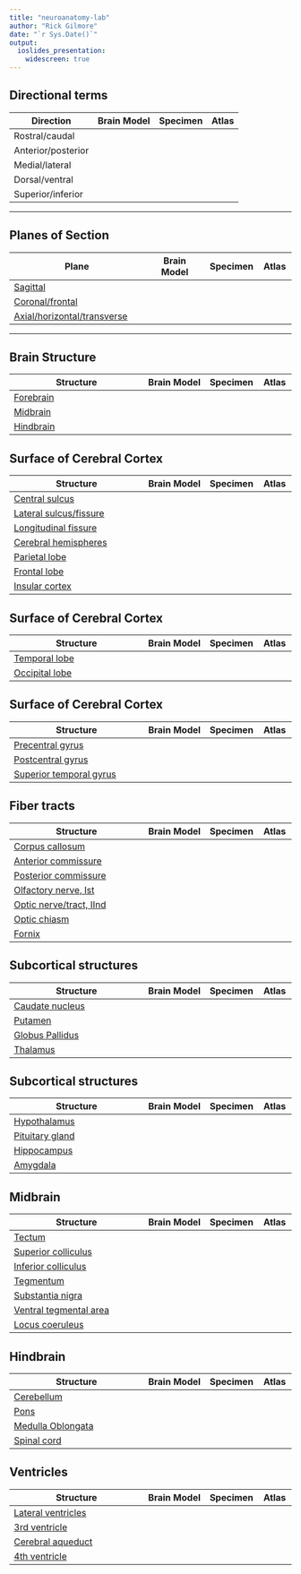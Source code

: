 ```yaml
---
title: "neuroanatomy-lab"
author: "Rick Gilmore"
date: "`r Sys.Date()`"
output: 
  ioslides_presentation:
    widescreen: true
---
```


## Directional terms

| Direction          | Brain Model | Specimen | Atlas |
|--------------------|-------------|----------|-------|
| Rostral/caudal     |             |          |       |
| Anterior/posterior |             |          |       |
| Medial/lateral     |             |          |       |
| Dorsal/ventral     |             |          |       |
| Superior/inferior  |             |          |       |

---

## Planes of Section

| Plane                      | Brain Model | Specimen | Atlas |
|----------------------------|-------------|----------|-------|
| [Sagittal](https://en.wikipedia.org/wiki/Sagittal_plane)                   |             |          |       |
| [Coronal/frontal](https://en.wikipedia.org/wiki/Coronal_plane) |             |          |       |
| [Axial/horizontal/transverse](https://en.wikipedia.org/wiki/Transverse_plane)           |             |          |       |

---

## Brain Structure

| Structure                  | Brain Model | Specimen | Atlas |
|----------------------------|-------------|----------|-------|
| [Forebrain](https://en.wikipedia.org/wiki/Prosencephalon)                  |             |          |       |
| [Midbrain](https://en.wikipedia.org/wiki/Midbrain)                   |             |          |       |
| [Hindbrain](https://en.wikipedia.org/wiki/Rhombencephalon)                  |             |          |       |

## Surface of Cerebral Cortex

| Structure                  | Brain Model | Specimen | Atlas |
|----------------------------|-------------|----------|-------|
| [Central sulcus](https://en.wikipedia.org/wiki/Central_sulcus)             |             |          |       |
| [Lateral sulcus/fissure](https://en.wikipedia.org/wiki/Lateral_sulcus)     |             |          |       |
| [Longitudinal fissure](https://en.wikipedia.org/wiki/Medial_longitudinal_fissure)       |             |          |       |
| [Cerebral hemispheres](https://en.wikipedia.org/wiki/Cerebral_hemisphere)       |             |          |       |
| [Parietal lobe](https://en.wikipedia.org/wiki/Parietal_lobe)              |             |          |       |
| [Frontal lobe](https://en.wikipedia.org/wiki/Frontal_lobe)               |             |          |       |
| [Insular cortex](https://en.wikipedia.org/wiki/Insular_cortex)             |             |          |       |

## Surface of Cerebral Cortex

| Structure                  | Brain Model | Specimen | Atlas |
|----------------------------|-------------|----------|-------|
| [Temporal lobe](https://en.wikipedia.org/wiki/Temporal_lobe)              |             |          |       |
| [Occipital lobe](https://en.wikipedia.org/wiki/Occipital_lobe)             |             |          |       |

## Surface of Cerebral Cortex

| Structure                  | Brain Model | Specimen | Atlas |
|----------------------------|-------------|----------|-------|
| [Precentral gyrus](https://en.wikipedia.org/wiki/Precentral_gyrus)           |             |          |       |
| [Postcentral gyrus](https://en.wikipedia.org/wiki/Postcentral_gyrus)          |             |          |       |
| [Superior temporal gyrus](https://en.wikipedia.org/wiki/Superior_temporal_gyrus)    |             |          |       |

## Fiber tracts

| Structure                  | Brain Model | Specimen | Atlas |
|----------------------------|-------------|----------|-------|
| [Corpus callosum](https://en.wikipedia.org/wiki/Corpus_callosum)            |             |          |       |
| [Anterior commissure](https://en.wikipedia.org/wiki/Anterior_commissure)        |             |          |       |
| [Posterior commissure](https://en.wikipedia.org/wiki/Posterior_commissure)       |             |          |       |
| [Olfactory nerve, Ist](https://en.wikipedia.org/wiki/Olfactory_nerve)       |             |          |       |
| [Optic nerve/tract, IInd](https://en.wikipedia.org/wiki/Optic_nerve)    |             |          |       |
| [Optic chiasm](https://en.wikipedia.org/wiki/Optic_chiasm)               |             |          |       |
| [Fornix](https://en.wikipedia.org/wiki/Fornix_\(neuroanatomy)                     |             |          |       |

## Subcortical structures

| Structure                  | Brain Model | Specimen | Atlas |
|----------------------------|-------------|----------|-------|
| [Caudate nucleus](https://en.wikipedia.org/wiki/Caudate_nucleus)            |             |          |       |
| [Putamen](https://en.wikipedia.org/wiki/Putamen)                    |             |          |       |
| [Globus Pallidus](https://en.wikipedia.org/wiki/Globus_pallidus)            |             |          |       |
| [Thalamus](https://en.wikipedia.org/wiki/Thalamus)                   |             |          |       |

## Subcortical structures

| Structure                  | Brain Model | Specimen | Atlas |
|----------------------------|-------------|----------|-------|
| [Hypothalamus](https://en.wikipedia.org/wiki/Hypothalamus)               |             |          |       |
| [Pituitary gland](https://en.wikipedia.org/wiki/Pituitary_gland)            |             |          |       |
| [Hippocampus](https://en.wikipedia.org/wiki/Hippocampus)                |             |          |       |
| [Amygdala](https://en.wikipedia.org/wiki/Amygdala)                   |             |          |       |

## Midbrain

| Structure                  | Brain Model | Specimen | Atlas |
|----------------------------|-------------|----------|-------|
| [Tectum](https://en.wikipedia.org/wiki/Midbrain_tectum)                     |             |          |       |
| [Superior colliculus](https://en.wikipedia.org/wiki/Superior_colliculus)        |             |          |       |
| [Inferior colliculus](https://en.wikipedia.org/wiki/Inferior_colliculus)        |             |          |       |
| [Tegmentum](https://en.wikipedia.org/wiki/Tegmentum)                  |             |          |       |
| [Substantia nigra](https://en.wikipedia.org/wiki/Substantia_nigra)           |             |          |       |
| [Ventral tegmental area](https://en.wikipedia.org/wiki/Ventral_tegmental_area)     |             |          |       |
| [Locus coeruleus](https://en.wikipedia.org/wiki/Locus_coeruleus)            |             |          |       |

## Hindbrain

| Structure                  | Brain Model | Specimen | Atlas |
|----------------------------|-------------|----------|-------|
| [Cerebellum](https://en.wikipedia.org/wiki/Cerebellum)                 |             |          |       |
| [Pons](https://en.wikipedia.org/wiki/Pons)                       |             |          |       |
| [Medulla Oblongata](https://en.wikipedia.org/wiki/Medulla_oblongata)          |             |          |       |
| [Spinal cord](https://en.wikipedia.org/wiki/Spinal_cord)                |             |          |       |

## Ventricles

| Structure                  | Brain Model | Specimen | Atlas |
|----------------------------|-------------|----------|-------|
| [Lateral ventricles](https://en.wikipedia.org/wiki/Lateral_ventricles)         |             |          |       |
| [3rd ventricle](https://en.wikipedia.org/wiki/Third_ventricle)              |             |          |       |
| [Cerebral aqueduct](https://en.wikipedia.org/wiki/Cerebral_aqueduct)          |             |          |       |
| [4th ventricle](https://en.wikipedia.org/wiki/Fourth_ventricle)              |             |          |       |         
